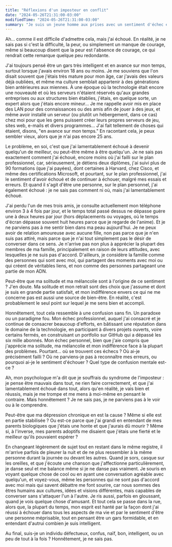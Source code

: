 ```yaml
---
title: "Réflexions d'un imposteur en conflit"
date: "2024-05-26T21:31:00-03:00"
modifiedTime: "2024-05-26T21:31:00-03:00"
summary: "Je suis un jeune homme aux prises avec un sentiment d'échec et le syndrome de l'imposteur, essayant de comprendre où j'ai dérapé malgré mes réussites."
---
```


Ah... comme il est difficile d'admettre cela, mais j'ai échoué. En réalité, je ne sais pas si c'est la difficulté, la peur, ou simplement un manque de courage, même si beaucoup disent que la peur est l'absence de courage, ce qui rendrait cette remarque quelque peu redondante.

J'ai toujours pensé être un gars très intelligent et en avance sur mon temps, surtout lorsque j'avais environ 18 ans ou moins. Je me souviens que l'on disait souvent que j'étais très mature pour mon âge, car j'avais des valeurs déjà oubliées, et même ma culture semblait appartenir à des générations bien antérieures aux miennes. À une époque où la technologie était encore une nouveauté et où les serveurs n'étaient réservés qu'aux grandes entreprises ou aux structures bien établies, j'étais, en quelque sorte, un expert alors que j'étais encore mineur... Je me rappelle avoir mis en place des LAN pour des connaissances ou des amis afin de jouer à des jeux, et même avoir installé un serveur (ou plutôt un hébergement, dans ce cas) chez moi pour que les gens puissent créer leurs propres serveurs de jeu, sites web, e-mails et divers programmes... J'ai fait tellement de choses qui étaient, disons, "en avance sur mon temps." En racontant cela, je peux sembler vieux, alors que je n'ai pas encore 25 ans.

Le problème, en soi, c'est que j'ai lamentablement échoué à devenir quelqu'un de meilleur, ou peut-être même à être quelqu'un. 
Je ne sais pas exactement comment j'ai échoué, encore moins où j'ai failli sur le plan professionnel, car, sérieusement, je détiens deux diplômes, j'ai suivi plus de 90 formations (que j'ai payées), dont certaines à Harvard, chez Cisco, et même des certifications Microsoft, et pourtant, sur le plan professionnel, j'ai le sentiment d'avoir échoué et de continuer à échouer, malgré mes essais et erreurs. Et quand il s'agit d'être une personne, sur le plan personnel, j'ai également échoué : je ne sais pas comment ni où, mais j'ai lamentablement échoué.

J'ai perdu l'un de mes trois amis, je consulte actuellement mon téléphone environ 3 à 4 fois par jour, et le temps total passé dessus ne dépasse guère une à deux heures par jour (hors déplacements ou voyages, où le temps d'écran dépasse souvent huit heures parce que je regarde de l'anime). Et je ne parviens pas à me sentir bien dans ma peau aujourd'hui. Je ne peux avoir de relation amoureuse avec aucune fille, non pas parce que je n'en suis pas attiré, mais parce que je n'ai tout simplement pas le désir de converser dans ce sens. Je n'arrive pas non plus à apprécier la plupart des membres de ma famille, principalement en raison de leurs attitudes, avec lesquelles je ne suis pas d'accord. D'ailleurs, je considère la famille comme des personnes qui sont avec moi, qui partagent des moments avec moi ou qui créent de véritables liens, et non comme des personnes partageant une partie de mon ADN.

Peut-être que ma solitude et ma mélancolie sont à l'origine de ce sentiment ? J'en doute.
Ma solitude et mon retrait sont des choix que j'assume et dont je suis en grande partie satisfait, et mon indifférence envers ce qui ne me concerne pas est aussi une source de bien-être. En réalité, c'est probablement le seul point sur lequel je me sens bien et accompli.

Honnêtement, tout cela ressemble à une confusion sans fin. Un paradoxe ou un paradigme fou.
Mon échec professionnel, auquel j'ai consacré et je continue de consacrer beaucoup d'efforts, en bâtissant une réputation dans le domaine de la technologie, en participant à divers projets ouverts, voire certains fermés, en construisant un portfolio sur GitHub qui a dépassé les six mille abonnés. Mon échec personnel, bien que j'aie compris que j'apprécie ma solitude, ma mélancolie et mon indifférence face à la plupart des problèmes. Pourtant... où se trouvent ces échecs ? Où ai-je précisément failli ? Où ne parviens-je pas à reconnaître mes erreurs, ou pourquoi ai-je le sentiment d'échouer ? Quel type de confusion mentale est-ce ?

Ah, mon psychologue m'a dit que je souffrais du syndrome de l'imposteur : je pense être mauvais dans tout, ne rien faire correctement, et que j'ai lamentablement échoué dans tout, alors qu'en réalité, je vais bien et réussis, mais je me trompe et me mens à moi-même en pensant le contraire. Mais honnêtement ? Je ne sais pas, je ne parviens pas à le voir ou à le comprendre.

Peut-être que ma dépression chronique en est la cause ? Même si elle est en partie stabilisée ? Ou est-ce parce que j'ai grandi en entendant de mes parents biologiques que j'étais une honte et que j'aurais dû mourir ? Même si, à l'inverse, mes parents adoptifs me disaient que j'étais une fierté et le meilleur qu'ils pouvaient espérer ?

En changeant légèrement de sujet tout en restant dans le même registre, il m'arrive parfois de pleurer la nuit et de ne plus ressembler à la même personne durant la journée ou devant les autres.
Quand je sors, casque sur les oreilles, et que j'écoute une chanson que j'affectionne particulièrement, je danse seul et me balance même si je ne danse pas vraiment. Je souris en voyant quelque chose de cool ou en ayant une conversation agréable avec quelqu'un, et voyez-vous, même les personnes qui ne sont pas d'accord avec moi mais qui savent débattre me font sourire, car nous sommes des êtres humains aux cultures, idées et visions différentes, mais capables de converser sans s'attaquer l'un à l'autre. Je ris aussi, parfois en gloussant, quand je vois quelque chose d'amusant. Et tout cela se passe dans la rue, alors que, la plupart du temps, mon esprit est hanté par la façon dont j'ai réussi à échouer dans tous les aspects de ma vie et par le sentiment d'être une personne méprisable, tout en pensant être un gars formidable, et en entendant d'autrui combien je suis intelligent.

Au final, suis-je un individu défectueux, confus, naïf, bon, intelligent, ou un peu de tout à la fois ? Honnêtement, je ne sais pas.
